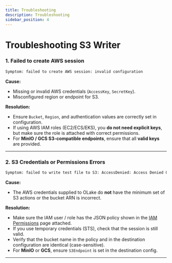 ```yaml
---
title: Troubleshooting
description: Troubleshooting
sidebar_position: 4
---
```


# Troubleshooting S3 Writer

### 1. Failed to create AWS session

```bash
Symptom: failed to create AWS session: invalid configuration
```

**Cause:**  
- Missing or invalid AWS credentials (`AccessKey`, `SecretKey`).  
- Misconfigured region or endpoint for S3.

**Resolution:**  
- Ensure `Bucket`, `Region`, and authentication values are correctly set in configuration.  
- If using AWS IAM roles (EC2/ECS/EKS), you **do not need explicit keys**, but make sure the role is attached with correct permissions.  
- For **MinIO / GCS S3-compatible endpoints**, ensure that all **valid keys** are provided.

---

### 2. S3 Credentials or Permissions Errors

```bash
Symptom: failed to write test file to S3: AccessDenied: Access Denied OR failed to upload file to S3 ... 403 Forbidden
```

**Cause:**  
- The AWS credentials supplied to OLake do **not** have the minimum set of S3 actions or the bucket ARN is incorrect.

**Resolution:**  
- Make sure the IAM user / role has the JSON policy shown in the [IAM Permissions](/docs/writers/parquet/permission) page attached.
- If you use temporary credentials (STS), check that the session is still valid.
- Verify that the bucket name in the policy and in the destination configuration are identical (case-sensitive).
- For **MinIO** or **GCS**, ensure `S3Endpoint` is set in the destination config.

---
